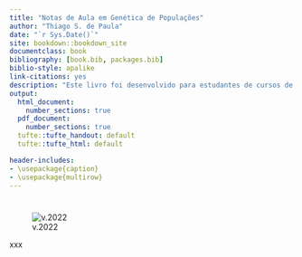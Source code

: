 ```yaml
--- 
title: "Notas de Aula em Genética de Populações"
author: "Thiago S. de Paula"
date: "`r Sys.Date()`"
site: bookdown::bookdown_site
documentclass: book
bibliography: [book.bib, packages.bib]
biblio-style: apalike
link-citations: yes
description: "Este livro foi desenvolvido para estudantes de cursos de Genética de Populações da Graduação e Pós-Graduação."
output:
  html_document:
    number_sections: true
  pdf_document:
    number_sections: true
  tufte::tufte_handout: default
  tufte::tufte_html: default

header-includes: 
- \usepackage{caption}
- \usepackage{multirow}
---
```


# {-}

![v.2022](figs/capa_v.2022.svg)

xxx

